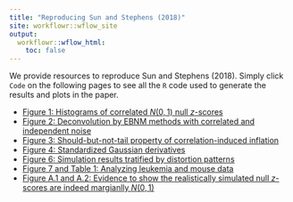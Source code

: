 ```yaml
---
title: "Reproducing Sun and Stephens (2018)"
site: workflowr::wflow_site
output:
  workflowr::wflow_html:
    toc: false
---
```


We provide resources to reproduce Sun and Stephens (2018). Simply click `Code` on the following pages to see all the `R` code used to generate the results and plots in the paper.

* [Figure 1: Histograms of correlated $N(0,1)$ null $z$-scores](cashr_paper_fig_corN01.html)
* [Figure 2: Deconvolution by EBNM methods with correlated and independent noise](cashr_paper_fig_deconv.html)
* [Figure 3: Should-but-not-tail property of correlation-induced inflation](cashr_paper_fig_shoulder.html)
* [Figure 4: Standardized Gaussian derivatives](cashr_paper_fig_stdGD.html)
* [Figure 6: Simulation results tratified by distortion patterns](cashr_paper_fig_FDPsimNoise.html)
* [Figure 7 and Table 1: Analyzing leukemia and mouse data](cashr_paper_fig_leukmouse.html)
* [Figure A.1 and A.2: Evidence to show the realistically simulated null $z$-scores are indeed margianlly $N(0,1)$](cashr_paper_fig_ecdf.html)
